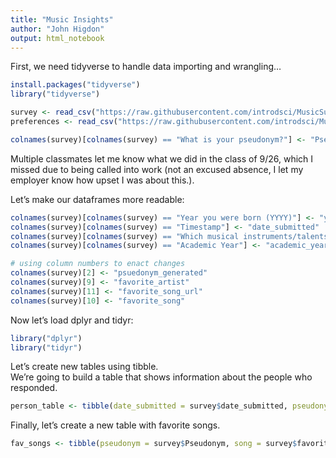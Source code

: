 ```yaml
---
title: "Music Insights"
author: "John Higdon"
output: html_notebook
---
```


First, we need tidyverse to handle data importing and wrangling...

```r
install.packages("tidyverse")
library("tidyverse")

survey <- read_csv("https://raw.githubusercontent.com/introdsci/MusicSurvey/master/music-survey.csv")
preferences <- read_csv("https://raw.githubusercontent.com/introdsci/MusicSurvey/master/preferences-survey.csv")

colnames(survey)[colnames(survey) == "What is your pseudonym?"] <- "Pseudonym"
```

Multiple classmates let me know what we did in the class of 9/26, which I missed due to being called into work (not an excused absence, I let my employer know how upset I was about this.).  

Let's make our dataframes more readable:

```r
colnames(survey)[colnames(survey) == "Year you were born (YYYY)"] <- "year_born"
colnames(survey)[colnames(survey) == "Timestamp"] <- "date_submitted"
colnames(survey)[colnames(survey) == "Which musical instruments/talents do you play? (Select all that apply)"] <- "instruments_played"
colnames(survey)[colnames(survey) == "Academic Year"] <- "academic_year"

# using column numbers to enact changes
colnames(survey)[2] <- "psuedonym_generated"
colnames(survey)[9] <- "favorite_artist"
colnames(survey)[11] <- "favorite_song_url"
colnames(survey)[10] <- "favorite_song"

```

Now let's load dplyr and tidyr:
```r
library("dplyr")
library("tidyr")
```

Let's create new tables using tibble.  
We're going to build a table that shows information about the people who responded.
```r
person_table <- tibble(date_submitted = survey$date_submitted, pseudonym = survey$Pseudonym, sex = survey$Sex, academic_year = survey$academic_year, major = survey$Major, year_born = survey$year_born, pseudonym_generated = survey$psuedonym_generated)
```

Finally, let's create a new table with favorite songs.  
```r
fav_songs <- tibble(pseudonym = survey$Pseudonym, song = survey$favorite_song, artist = survey$favorite_artist, link = survey$favorite_song_url)
```
